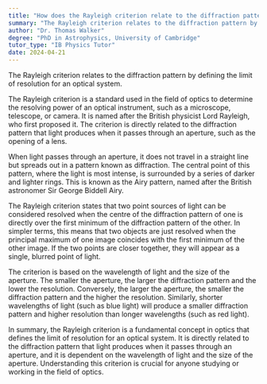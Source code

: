 ```yaml
---
title: "How does the Rayleigh criterion relate to the diffraction pattern?"
summary: "The Rayleigh criterion relates to the diffraction pattern by defining the limit of resolution for an optical system."
author: "Dr. Thomas Walker"
degree: "PhD in Astrophysics, University of Cambridge"
tutor_type: "IB Physics Tutor"
date: 2024-04-21
---
```


The Rayleigh criterion relates to the diffraction pattern by defining the limit of resolution for an optical system.

The Rayleigh criterion is a standard used in the field of optics to determine the resolving power of an optical instrument, such as a microscope, telescope, or camera. It is named after the British physicist Lord Rayleigh, who first proposed it. The criterion is directly related to the diffraction pattern that light produces when it passes through an aperture, such as the opening of a lens.

When light passes through an aperture, it does not travel in a straight line but spreads out in a pattern known as diffraction. The central point of this pattern, where the light is most intense, is surrounded by a series of darker and lighter rings. This is known as the Airy pattern, named after the British astronomer Sir George Biddell Airy.

The Rayleigh criterion states that two point sources of light can be considered resolved when the centre of the diffraction pattern of one is directly over the first minimum of the diffraction pattern of the other. In simpler terms, this means that two objects are just resolved when the principal maximum of one image coincides with the first minimum of the other image. If the two points are closer together, they will appear as a single, blurred point of light.

The criterion is based on the wavelength of light and the size of the aperture. The smaller the aperture, the larger the diffraction pattern and the lower the resolution. Conversely, the larger the aperture, the smaller the diffraction pattern and the higher the resolution. Similarly, shorter wavelengths of light (such as blue light) will produce a smaller diffraction pattern and higher resolution than longer wavelengths (such as red light).

In summary, the Rayleigh criterion is a fundamental concept in optics that defines the limit of resolution for an optical system. It is directly related to the diffraction pattern that light produces when it passes through an aperture, and it is dependent on the wavelength of light and the size of the aperture. Understanding this criterion is crucial for anyone studying or working in the field of optics.
    